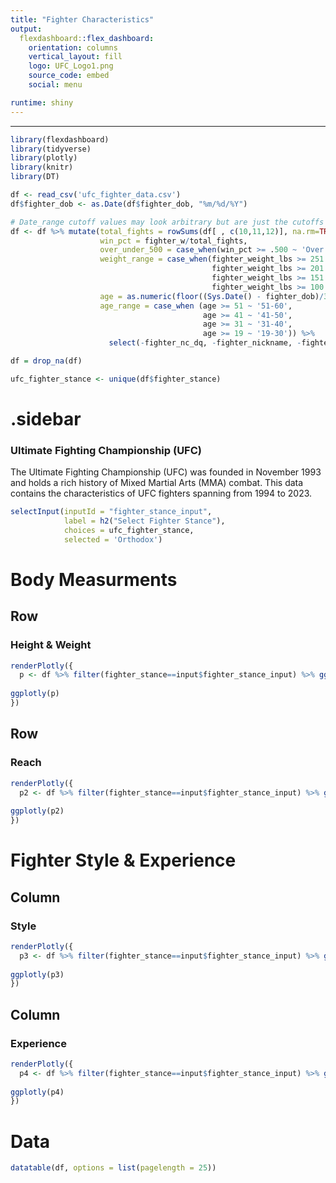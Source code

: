 ```yaml
---
title: "Fighter Characteristics"
output: 
  flexdashboard::flex_dashboard:
    orientation: columns
    vertical_layout: fill
    logo: UFC_Logo1.png
    source_code: embed
    social: menu

runtime: shiny
---
```

<style>                     
.navbar {
  background-color:black;
  border-color:black;
}
.navbar-brand {
color white!important;
}
</style>   
---

```r
library(flexdashboard)
library(tidyverse)
library(plotly)
library(knitr)
library(DT)

df <- read_csv('ufc_fighter_data.csv')
df$fighter_dob <- as.Date(df$fighter_dob, "%m/%d/%Y")

# Date_range cutoff values may look arbitrary but are just the cutoffs for the ages in days (365 * # of years)
df <- df %>% mutate(total_fights = rowSums(df[ , c(10,11,12)], na.rm=TRUE), 
                    win_pct = fighter_w/total_fights, 
                    over_under_500 = case_when(win_pct >= .500 ~ 'Over', TRUE ~ 'Under'), 
                    weight_range = case_when(fighter_weight_lbs >= 251 ~ '251-300',
                                             fighter_weight_lbs >= 201 ~ '201-250',
                                             fighter_weight_lbs >= 151 ~ '151-200',
                                             fighter_weight_lbs >= 100 ~ '100-150'),
                    age = as.numeric(floor((Sys.Date() - fighter_dob)/365)),
                    age_range = case_when (age >= 51 ~ '51-60',
                                           age >= 41 ~ '41-50',
                                           age >= 31 ~ '31-40',
                                           age >= 19 ~ '19-30')) %>% 
                      select(-fighter_nc_dq, -fighter_nickname, -fighter_id, -fighter_url)

df = drop_na(df)

ufc_fighter_stance <- unique(df$fighter_stance)
```

{.sidebar}
=======================================================================
### Ultimate Fighting Championship (UFC)

The Ultimate Fighting Championship (UFC) was founded in November 1993 and holds 
a rich history of Mixed Martial Arts (MMA) combat. This data contains the characteristics of UFC fighters spanning from 1994 to 2023.

```r
selectInput(inputId = "fighter_stance_input", 
            label = h2("Select Fighter Stance"),
            choices = ufc_fighter_stance, 
            selected = 'Orthodox')
```


Body Measurments
=======================================================================
Row {data-width=500}
-----------------------------------------------------------------------

### Height & Weight

```r
renderPlotly({
  p <- df %>% filter(fighter_stance==input$fighter_stance_input) %>% ggplot(aes(x=fighter_height_cm, y=fighter_weight_lbs, color = over_under_500)) + geom_point() + theme_dark() + ggtitle("Comparison of Fighter Height (cm),\nWeight (lbs), & Record") + labs(caption = "Based on 1994-2023 UFC Fighter Data") + theme(plot.caption = element_text(hjust=1)) + theme(plot.title = element_text(hjust=0.5)) + theme(plot.title = element_text(size=10))
  
ggplotly(p)
})
```

Row {data-width=500}
-----------------------------------------------------------------------

### Reach

```r
renderPlotly({
  p2 <- df %>% filter(fighter_stance==input$fighter_stance_input) %>% ggplot(aes(x=fighter_reach_cm, color = over_under_500)) + geom_density() + theme_dark() + ggtitle("Comparison of Fighter Reach (cm)\nby Record") + labs(caption = "Based on 1994-2023 UFC Fighter Data") + theme(plot.caption = element_text(hjust=1)) + theme(plot.title = element_text(hjust=0.5)) + theme(plot.title = element_text(size=10))
  
ggplotly(p2)
})
```

Fighter Style & Experience
=======================================================================
Column {data-width=500}
-----------------------------------------------------------------------
### Style

```r
renderPlotly({
  p3 <- df %>% filter(fighter_stance==input$fighter_stance_input) %>% ggplot(aes(x=fighter_stance, fill=over_under_500)) + geom_bar() + ggtitle("Number of Fighters by Fighter Stance\n& Record")+ labs(caption = "Based on 1994-2023 UFC Fighter Data") + theme(plot.caption = element_text(hjust=1)) + theme(plot.title = element_text(hjust=0.5)) + theme(plot.title = element_text(size=10)) + ylab('# of Fighters') + scale_x_discrete(guide = guide_axis(n.dodge = 2))
  
ggplotly(p3)
})
```

Column {data-width=500}
-----------------------------------------------------------------------
### Experience

```r
renderPlotly({
  p4 <- df %>% filter(fighter_stance==input$fighter_stance_input) %>% ggplot(aes(x=age, y=total_fights, color = over_under_500)) + geom_point() + ggtitle("Comparison of Age,\nTotal Fights, & Record")+ labs(caption = "Based on 1994-2023 UFC Fighter Data") + theme(plot.caption = element_text(hjust=1)) + theme(plot.title = element_text(hjust=0.5)) + theme(plot.title = element_text(size=10))
  
ggplotly(p4)
})
```


Data
=======================================================================
```r
datatable(df, options = list(pagelength = 25))
```
